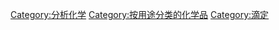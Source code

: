 {{catmore}}
[[Category:分析化学|Category:分析化学]]
[[Category:按用途分类的化学品|Category:按用途分类的化学品]]
[[Category:滴定|Category:滴定]]